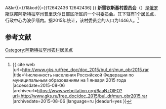{{Infobox Settlement
| official_name = 新雷钦斯基村委员会
| native_name = Новорычинский сельсовет
| settlement_type = [[村委员会|村委员会]]
| subdivision_type = [[国家|国家]]
| subdivision_type1 = [[俄罗斯行政区划|州]]
| subdivision_type2 = [[区_(苏联)|区]]
| subdivision_name = {{RUS}}
| subdivision_name1 = [[阿斯特拉罕州|阿斯特拉罕州]]
| subdivision_name2 = [[普里沃尔日耶区|普里沃尔日耶区]]
| seat_type = 行政中心
| seat = 波伊缅内
| population_as_of=2015
| population_footnotes = <ref name=stat />
| population_total = 1446
| coordinates_display = inline,title
| latd = 46 | latm = 27 | lats = 30 | latNS = N
| longd = 48 | longm = 11 | longs = 33 | longEW = E
| timezone = [[萨马拉时间|MSK+1]]
| utc_offset = +4
| blank_name = [[俄罗斯市政土地区划代码|OKTMO编码]]
| blank_info = [http://classif.spb.ru/classificators/view/tma.php?st{{=}}A&kr{{=}}1&kod{{=}}12642436 12642436]
}}
'''新雷钦斯基村委员会'''（{{lang-ru|Новорычинский сельсовет}}）是[[俄罗斯联邦|俄罗斯联邦]][[阿斯特拉罕州|阿斯特拉罕州]][[普里沃尔日耶区|普里沃尔日耶区]]所属的一个[[村委员会|村委员会]]。其下辖有1个[[居民点|居民点]]，行政中心为波伊缅内。据2015年统计，该村委员会的人口为1446人。<ref name=stat>{{ cite web |url=http://www.gks.ru/free_doc/doc_2015/bul_dr/mun_obr2015.rar |title=Численность населения Российской Федерации по муниципальным образованиям на 1 января 2015 года |accessdate=2015-08-06 |archiveurl=https://www.webcitation.org/6aaNzOlFO?url=http://www.gks.ru/free_doc/doc_2015/bul_dr/mun_obr2015.rar |archivedate=2015-08-06 |language=ru |deadurl=yes }}</ref>

== 参考文献 ==
{{reflist}}

{{Russia-stub}}

[[Category:阿斯特拉罕州农村居民点|Category:阿斯特拉罕州农村居民点]]